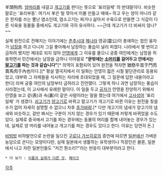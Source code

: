羊頭狗肉. 
[[양]]머리를 내걸고 [[개고기]]를 판다는 뜻으로 '표리일체' 의 반대말이다. 비슷한 말로는 '표리부동'. 여기서 羊은 털 깎아서 이불 만들고 매애~ 하고 우는 양이 아니라 같은 한자를 쓰는 뿔난 염소인데, 염소고기는 찌거나 삶아서 수육으로 만들면 그 식감이 다른 식육용 동물들 중에서도 개고기와 극히 유사하다. ~~근데 개고기가 더 비싸지 않나?~~ 

실제 원전으로 전해지는 이야기에는 [[춘추시대]] [[제]]나라 영공(靈公)이 총애하는 첩인 융자가 [[남장]]을 하고 다니자 그걸 좋아해서 남장하는 풍습이 널리 퍼졌다. 나라에서 몇 번이고 금하려 했지만 제대로 되지 않아 [[안영]]에게 그 이유를 물으니 궁중 여인에게는 남장을 허용하면서 민간에서는 남장을 금하니 이야말로 '''"문밖에는 [[소]]머리를 걸어두고 안에서는 [[말고기]]를 파는 것과 같습니다"'''[* 의역이 포함되어 있어 원전을 적자면 猶懸牛首于門而賣馬肉于內也이다.][* 평설 열국지에서 이 일화는 안영이 젋은 시절 말단관리로 등용되었고, 대부와 그 자제들을 식사하는 자리에 초대되었을 때, 그 질문에 답한 내용이라고 한다] 라며 궁중 여인의 남장부터 금하라고 진언했다. 그렇게 하니 과연 남장하는 풍습이 사라졌는데, 이 고사에서 유래한 말이다. 이 일을 두고 [[공자]]가 안영을 찬양하기 위해서 안영을 보고 겉(表)과 속(裏)이 같은 사람이라는 말을 했는데 여기에서 [[고사성어]] '표리일체' 가 생겼다. [[쇠고기]]가 [[양고기]]로 바뀌고 말고기가 개고기로 바뀐 이유는 원전을 찾을 수가 없어 자세히 설명할 수 없으니 차후 [[추가바람]].[* 다만 개고기의 냄새가 양고기의 냄새와 비슷하고, 겉만 봐서는 구분이 가지 않는 경우가 있기 때문에 저렇게 바뀌었을 수도 있다. 실제로 중국에서 고기를 파는 경우에는 동물의 머리를 함께 내어놓는 경우가 있는데, 실제로 양 머리를 내어놓고 개고기를 파는 경우도 있다고 한다. 이유는 당연히 돈.]

[[비빔밥]] 비하발언으로 논란을 일으킨 [[구로다 가쓰히로]]의 증언에 따르면 [[일본]]에선 가벼운 농담으로 쓴다는 모양이다만, 실제 일본에서 생활하는 유학생이나 직장인은 물론, 일본에서 나고 자란 일본인들도 "저건 뭔소리?"라는 반응이 대부분이라고 한다.

 * 더 보기 : [[이름과 실제가 다른 것]], [[페이크]]
[[각주]]
